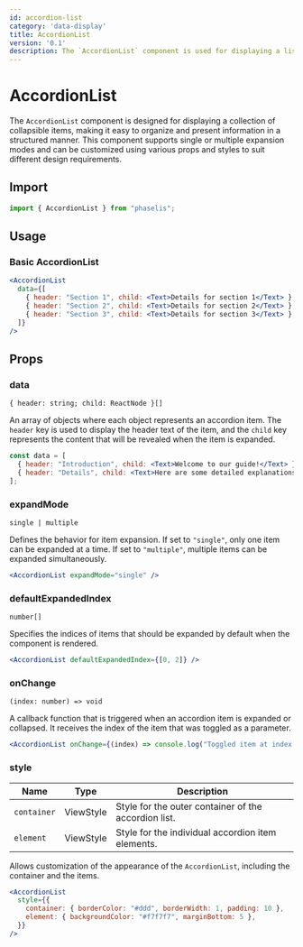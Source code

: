 ```yaml
---
id: accordion-list
category: 'data-display'
title: AccordionList
version: '0.1'
description: The `AccordionList` component is used for displaying a list of collapsible items. It supports single or multiple items being expanded at a time and allows customization through props and styles.
---
```


# AccordionList

The `AccordionList` component is designed for displaying a collection of collapsible items, making it easy to organize and present information in a structured manner. This component supports single or multiple expansion modes and can be customized using various props and styles to suit different design requirements.

## Import

```js
import { AccordionList } from "phaselis";
```

## Usage

### Basic AccordionList

```jsx
<AccordionList
  data={[
    { header: "Section 1", child: <Text>Details for section 1</Text> },
    { header: "Section 2", child: <Text>Details for section 2</Text> },
    { header: "Section 3", child: <Text>Details for section 3</Text> },
  ]}
/>
```

## Props

### data
`{ header: string; child: ReactNode }[]`

An array of objects where each object represents an accordion item. The `header` key is used to display the header text of the item, and the `child` key represents the content that will be revealed when the item is expanded.


```jsx
const data = [
  { header: "Introduction", child: <Text>Welcome to our guide!</Text> },
  { header: "Details", child: <Text>Here are some detailed explanations.</Text> },
];
```

### expandMode
` single | multiple `

Defines the behavior for item expansion. If set to `"single"`, only one item can be expanded at a time. If set to `"multiple"`, multiple items can be expanded simultaneously.


```jsx
<AccordionList expandMode="single" />
```

### defaultExpandedIndex
`number[]`

Specifies the indices of items that should be expanded by default when the component is rendered.


```jsx
<AccordionList defaultExpandedIndex={[0, 2]} />
```

### onChange
`(index: number) => void`

A callback function that is triggered when an accordion item is expanded or collapsed. It receives the index of the item that was toggled as a parameter.


```jsx
<AccordionList onChange={(index) => console.log("Toggled item at index:", index)} />
```

### style
| Name        | Type      | Description                                   |
|-------------|-----------|-----------------------------------------------|
| `container` | ViewStyle | Style for the outer container of the accordion list. |
| `element`   | ViewStyle | Style for the individual accordion item elements.     |

Allows customization of the appearance of the `AccordionList`, including the container and the items.


```jsx
<AccordionList
  style={{
    container: { borderColor: "#ddd", borderWidth: 1, padding: 10 },
    element: { backgroundColor: "#f7f7f7", marginBottom: 5 },
  }}
/>
```